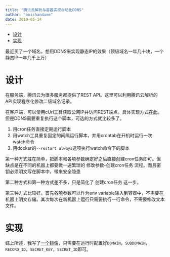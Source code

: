 ```yaml
---
title: "腾讯云解析与容器实现自动化DDNS"
author: "onichandame"
date: 2019-05-14
---
```


<!-- vim-markdown-toc GFM -->

* [设计](#设计)
* [实现](#实现)

<!-- vim-markdown-toc -->

最近买了一个域名，想用DDNS来实现静态IP的效果（顶级域名一年几十块，一个静态IP一年几千上万）

# 设计

在服务端，腾讯云为很多服务都提供了REST API。这里可以利用腾讯云解析的API实现程序化修改二级域名记录。

在客户端，可以使用cUrl工具获取公网IP并访问REST端点。具体实现方式[在此](https://blog.csdn.net/dragon2k/article/details/88016755)。但是DDNS需要重复执行这个脚本，可选的方式就比较多了。

1. 用cron任务直接定期运行脚本
2. 用watch工具重复固定的间隔运行脚本，并用crontab在开机时运行一次watch命令
3. 用docker的`--restart always`选项执行watch命令下的脚本

第一种方式胜在简单，把脚本和各项参数确定好之后直接创建cron任务即可。但缺点是在不同的机器上都要做一遍繁琐的 修改参数-创建cron任务 流程。而且密钥必须明文写在脚本中，带来安全隐患

第二种方式和第一种方式差不多，只是简化了 创建cron任务 这一步。

第三种方式比较好。首先各项参数可以作为env variable输入到容器中，不需要在机器上明文存储。其次每次在新机器上运行只需要执行一行命令，不需要修改文本文件。

# 实现

综上所述，我写了[一个镜像](https://github.com/onichandame/qcloud-ddns)，只需要在运行时配置好`DOMAIN`，`SUBDOMAIN`，`RECORD_ID`，`SECRET_KEY`，`SECRET_ID`即可。
